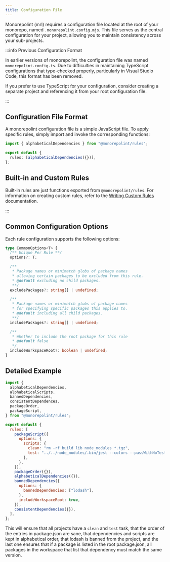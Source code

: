 ```yaml
---
title: Configuration File
---
```


Monorepolint (mrl) requires a configuration file located at the root of your monorepo, named `.monorepolint.config.mjs`. This file serves as the central configuration for your project, allowing you to maintain consistency across your sub-projects.

:::info Previous Configuration Format

In earlier versions of monorepolint, the configuration file was named `monorepolint.config.ts`. Due to difficulties in maintaining TypeScript configurations that type-checked properly, particularly in Visual Studio Code, this format has been removed.

If you prefer to use TypeScript for your configuration, consider creating a separate project and referencing it from your root configuration file.

:::

## Configuration File Format

A monorepolint configuration file is a simple JavaScript file. To apply specific rules, simply import and invoke the corresponding functions:

```ts title=".monorepolint.config.mjs"
import { alphabeticalDependencies } from "@monorepolint/rules";

export default {
  rules: [alphabeticalDependencies({})],
};
```

## Built-in and Custom Rules

Built-in rules are just functions exported from `@monorepolint/rules`. For information on creating custom rules, refer to the [Writing Custom Rules](./writing-custom-rules) documentation.

:::

## Common Configuration Options

Each rule configuration supports the following options:

```ts
type CommonOptions<T> {
  /** Unique Per Rule **/
  options?: T;

  /**
   * Package names or minimatch globs of package names
   * allowing certain packages to be excluded from this rule.
   * @default excluding no child packages.
   **/
  excludePackages?: string[] | undefined;

  /**
   * Package names or minimatch globs of package names
   * for specifying specific packages this applies to.
   * @default including all child packages.
   **/
  includePackages?: string[] | undefined;

  /**
   * Whether to include the root package for this rule
   * @default false
   */
  includeWorkspaceRoot?: boolean | undefined;
}
```

## Detailed Example

```js title=".monorepolint.config.mjs"
import {
  alphabeticalDependencies,
  alphabeticalScripts,
  bannedDependencies,
  consistentDependences,
  packageOrder,
  packageScript,
} from "@monorepolint/rules";

export default {
  rules: [
    packageScript({
      options: {
        scripts: {
          clean: "rm -rf build lib node_modules *.tgz",
          test: "../../node_modules/.bin/jest --colors --passWithNoTests",
        },
      },
    }),
    packageOrder({}),
    alphabeticalDependencies({}),
    bannedDependencies({
      options: {
        bannedDependencies: ["lodash"],
      },
      includeWorkspaceRoot: true,
    }),
    consistentDependencies({}),
  ],
};
```

This will ensure that all projects have a `clean` and `test` task, that the order of the entries in package.json are sane, that dependencies and scripts are kept in alphabetical order, that lodash is banned from the project, and the last one ensures that if a package is listed in the root package.json, all packages in the workspace that list that dependency must match the same version.
